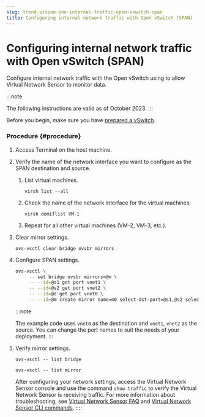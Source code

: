 ```yaml
---
slug: trend-vision-one-internal-traffic-open-vswitch-span
title: Configuring internal network traffic with Open vSwitch (SPAN)
---
```

# Configuring internal network traffic with Open vSwitch (SPAN)

Configure internal network traffic with the Open vSwitch using to allow Virtual Network Sensor to monitor data.

:::note

The following instructions are valid as of October 2023.
:::

Before you begin, make sure you have [prepared a vSwitch](preparing-vswitch.mdx).

### Procedure {#procedure}

1.  Access Terminal on the host machine.

2.  Verify the name of the network interface you want to configure as the SPAN destination and source.

    1.  List virtual machines.

        `virsh list --all`

    2.  Check the name of the network interface for the virtual machines.

        `virsh domiflist VM-1`

    3.  Repeat for all other virtual machines (VM-2, VM-3, etc.).

3.  Clear mirror settings.

    `ovs-vsctl clear bridge ovsbr mirrors`

4.  Configure SPAN settings.

    ```bash
    ovs-vsctl \
         -- set bridge ovsbr mirrors=@m \
         -- --id=@s1 get port vnet1 \
         -- --id=@s2 get port vnet2 \
         -- --id=@d get port vnet0 \
         -- --id=@m create mirror name=m0 select-dst-port=@s1,@s2 select-src-port=@s1,@s2 output-port=@d select-all=true
    ```

    :::note

    The example code uses `vnet0` as the destination and `vnet1`, `vnet2` as the source. You can change the port names to suit the needs of your deployment.
    :::

5.  Verify mirror settings.

    `ovs-vsctl -- list bridge`

    `ovs-vsctl -- list mirror`

    After configuring your network settings, access the Virtual Network Sensor console and use the command `show traffic` to verify the Virtual Network Sensor is receiving traffic. For more information about troubleshooting, see [Virtual Network Sensor FAQ](virtual-network-sensor-faqs.mdx) and [Virtual Network Sensor CLI commands](virtual-network-sensor-cli-commands.mdx).
::::
